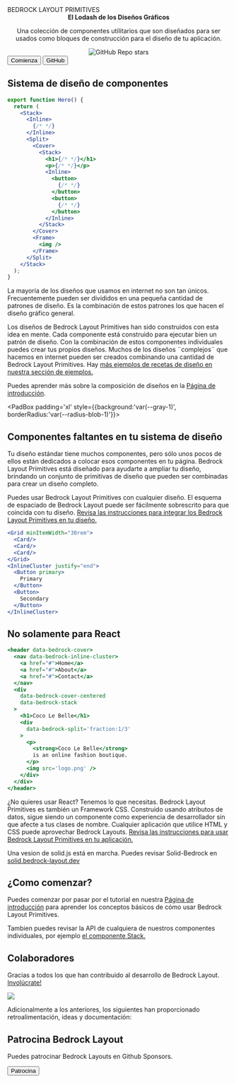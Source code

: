 
<Meta title="Overview/Bedrock Layout Primitives" />

<Stack gutter="lg">
<Cover as={Center} maxWidth='90vw' minHeight="40vh">
  <Split gutter="lgXl" switchAt="50rem">
     <Center maxWidth='90%'>
      <LogoOnly />
    </Center>
    <Stack gutter='lg'>
      <Heading>
        BEDROCK
        <span style={{fontSize:'var(--font-size-fluid-2)', lineHeight: "2rem", letterSpacing: "0.5ch" }}>
          LAYOUT PRIMITIVES
        </span>
      </Heading>
      <Center
        as="p"
        centerText
        style={{ fontSize: "var(--font-size-fluid-1)" }}
      >
        <strong>El Lodash de los Diseños Gráficos</strong>
        <p>
          Una colección de componentes utilitarios que son diseñados para ser usados como bloques de construcción para el diseño de tu aplicación.
        </p>
      </Center>
      <Center centerChildren as='a' href='https://github.com/Bedrock-Layouts/Bedrock/stargazers'>
        <img src='https://img.shields.io/github/stars/Bedrock-Layouts/Bedrock?style=social' alt='GitHub Repo stars'/>
      </Center>
      <Inline gutter="lg" justify="center" switchAt='20rem' minItemWidth="fit-content">
        <Button primary as="a" href="/?path=/docs/getting-started-introduction--page">
          Comienza
        </Button>
        <Button as="a" href="https://github.com/Bedrock-Layouts/Bedrock">
          GitHub
        </Button>
      </Inline>
    </Stack>

  </Split>
</Cover>

<PadBox padding='xl' >

## Sistema de diseño de componentes

<Split fraction='1/3' gutter='xxl' switchAt="42rem" >
    <Reel style={{flexDirection:'column'}}>

```jsx
export function Hero() {
  return (
    <Stack>
      <Inline>
        {/* */}
      </Inline>
      <Split>
        <Cover>
          <Stack>
            <h1>{/* */}</h1>
            <p>{/* */}</p>
            <Inline>
              <button>
                {/* */}
              </button>
              <button>
                {/* */}
              </button>
            </Inline>
          </Stack>
        </Cover>
        <Frame>
          <img />
        </Frame>
      </Split>
    </Stack>
  );
}

```

  </Reel>
  <section>

La mayoría de los diseños que usamos en internet no son tan únicos. Frecuentemente pueden ser divididos en una pequeña cantidad de patrones de diseño. Es la combinación de estos patrones los que hacen el diseño gráfico general.

Los diseños de Bedrock Layout Primitives han sido construidos con esta idea en mente. Cada componente está construido para ejecutar bien un patrón de diseño. Con la combinación de estos componentes individuales puedes crear tus propios diseños. Muchos de los diseños ¨complejos¨ que hacemos en internet pueden ser creados combinando una cantidad de Bedrock Layout Primitives. Hay [más ejemplos de recetas de diseño en nuestra sección de ejemplos.](/docs/examples-web-dev--12-span-grid#layout-patterns)

Puedes aprender más sobre la composición de diseños en la [Página de introducción](/docs/getting-started-introduction--page).

  </section>
  </Split>
</PadBox>

<PadBox padding='xl' style={{background:'var(--gray-1)', borderRadius:'var(--radius-blob-1)'}}>

## Componentes faltantes en tu sistema de diseño

<Split gutter='xl' switchAt="40rem">
  <section>

Tu diseño estándar tiene muchos componentes, pero sólo unos pocos de ellos están dedicados a colocar esos componentes en tu página. Bedrock Layout Primitives está diseñado para ayudarte a ampliar tu diseño, brindando un conjunto de primitivas de diseño que pueden ser combinadas para crear un diseño completo.

Puedes usar Bedrock Layout Primitives con cualquier diseño. El esquema de espaciado de Bedrock Layout puede ser fácilmente sobrescrito para que coincida con tu diseño. [Revisa las instrucciones para integrar los Bedrock Layout Primitives en tu diseño.](/docs/getting-started-spacing--page#integrating-with-your-design-system)

  </section>
  <Reel style={{flexDirection:'column'}}>

```jsx
<Grid minItemWidth="30rem">
  <Card/>
  <Card/>
  <Card/>
</Grid>
<InlineCluster justify="end">
  <Button primary>
    Primary
  </Button>
  <Button>
    Secondary
  </Button>
</InlineCluster>
```

  </Reel>
  </Split>
</PadBox>
<PadBox padding='xl' >

## No solamente para React

<Split fraction='2/3' gutter='xl' switchAt="43rem">
    <Reel style={{flexDirection:'column'}}>

```jsx
<header data-bedrock-cover>
  <nav data-bedrock-inline-cluster>
    <a href="#">Home</a>
    <a href="#">About</a>
    <a href="#">Contact</a>
  </nav>
  <div
    data-bedrock-cover-centered
    data-bedrock-stack
  >
    <h1>Coco Le Belle</h1>
    <div
      data-bedrock-split='fraction:1/3'
    >
      <p>
        <strong>Coco Le Belle</strong>
        is an online fashion boutique.
      </p>
      <img src='logo.png' />
    </div>
  </div>
</header>

```

  </Reel>
  <section>

¿No quieres usar React? Tenemos lo que necesitas. Bedrock Layout Primitives es también un Framework CSS. Construido usando atributos de datos, sigue siendo un componente como experiencia de desarrollador sin que afecte a tus clases de nombre. Cualquier aplicación que utilice HTML y CSS puede aprovechar Bedrock Layouts. [Revisa las instrucciones para usar Bedrock Layout Primitives en tu aplicación.](/docs/css-only-a-css-only-version--page)

Una vesion de solid.js está en marcha. Puedes revisar Solid-Bedrock en [solid.bedrock-layout.dev](https://solid.bedrock-layout.dev)

  </section>
  </Split>
</PadBox>
<PadBox as={Center} maxWidth='90vw' padding='xxl' style={{background:'var(--gray-1)', borderRadius:'var(--radius-blob-4)'}}>

## ¿Como comenzar?

Puedes comenzar por pasar por el tutorial en nuestra [Página de introducción](/docs/getting-started-introduction--page) para aprender los conceptos básicos de cómo usar Bedrock Layout Primitives.

Tambien puedes revisar la API de cualquiera de nuestros componentes individuales, por ejemplo [el componente Stack.](/docs/spacer-components-stack--api)

</PadBox>
<PadBox as={Center} maxWidth='90vw' padding='xxl'>

## Colaboradores

Gracias a todos los que han contribuido al desarrollo de Bedrock Layout.
[Involúcrate!](/docs/overview-contributing--page)

<a href="https://github.com/Bedrock-Layouts/Bedrock/graphs/contributors">
  <img src="https://contrib.rocks/image?repo=Bedrock-Layouts/Bedrock" />
</a>

Adicionalmente a los anteriores, los siguientes han proporcionado retroalimentación, ideas y documentación:

<InlineCluster gutter="md">
  <a href="https://github.com/ajcwebdev" target="_blank">
    <Avatar
      src="https://avatars.githubusercontent.com/u/12433465?v=4"
      alt="Anthony Campolo ajcwebdev"
    />
  </a>
  <a href="https://github.com/httpete" target="_blank">
    <Avatar
      src="https://avatars.githubusercontent.com/u/1200635?v=4"
      alt="Pete Smith httpete"
    />
  </a>
  <a href="https://github.com/rajatk16" target="_blank">
    <Avatar
      src="https://avatars.githubusercontent.com/u/23185733?v=4"
      alt="Rajat rajatk16"
    />
  </a>
  <a href="https://twitter.com/trostcodes" target="_blank">
    <Avatar
      src="https://pbs.twimg.com/profile_images/1411453247932481544/ZUh_TtBa_400x400.jpg"
      alt="Alex Trost"
    />
  </a>
  <a href="https://twitter.com/chantastic" target="_blank">
    <Avatar
      src="https://www.chromatic.com/team/portraits-chan-square.png"
      alt="Michael Chan"
    />
  </a>
</InlineCluster>

## Patrocina Bedrock Layout

Puedes patrocinar Bedrock Layouts en Github Sponsors.

  <a href="https://github.com/sponsors/Bedrock-Layouts?o=sd&sc=t ">
    <Button
      style={{
        cursor: "pointer",
        maxWidth: "min-content",
      }}
    >
      Patrocina
    </Button>
  </a>
</PadBox>

</Stack>
